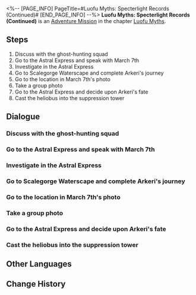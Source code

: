 <%-- [PAGE_INFO]
PageTitle=#Luofu Myths: Specterlight Records (Continued)#
[END_PAGE_INFO] --%>
{{Stub|Dialogue, characters, and location(s)}}
{{Mission Infobox
|id            = 8015163
|title         = 
|image         = Mission Luofu Myths: Specterlight Records (Continued).png
|type          = Adventure
|event_name    = 
|chapter       = Luofu Myths
|requirements  = 
|summary       = The Ghostly Grove offers a myriad of uncanny stories, including rumors about a camera that captures things that do not exist.<br />The only good heliobus is a captured heliobus. The only place they should go is the Suppression Tower in Fyxestroll Garden.
|characters    = <!--characters that appear in this mission-->
|startLocation = <!--location as it intially appears on the mission screen-->
|world         = <!--i.e. Penacony-->
|area          = <!--i.e. A Child's Dream-->
|prev          = 
|next          = 
|exp           = 100
|credits       = 5000
|stellarJade   = 
|other         = {{Card List|Traveler's Guide*3;Condensed Aether*2;Lost Gold Fragment*2|delim=;}}
}}
'''Luofu Myths: Specterlight Records (Continued)''' is an [[Adventure Mission]] in the chapter [[Luofu Myths]].

==Steps==
# Discuss with the ghost-hunting squad
# Go to the Astral Express and speak with March 7th
# Investigate in the Astral Express
# Go to Scalegorge Waterscape and complete Arkeri's journey
# Go to the location in March 7th's photo
# Take a group photo
# Go to the Astral Express and decide upon Arkeri's fate
# Cast the heliobus into the suppression tower

<!--
==Gameplay Notes==

--><!--
==Trial Character==

-->
==Dialogue==
{{Stub Dialogue}}
{{Dialogue Start}}
:{{tx}}
{{Dialogue End}}

===Discuss with the ghost-hunting squad===
{{Mission Description|type=adventure|location=<!--to be added-->|update|Guinaifen seems to have something she wants to discuss with the ghost-hunting squad...<br />Listen to her and find out what new incident has gone down.}}
{{Dialogue Start}}
:{{tx}}
{{Dialogue End}}

===Go to the Astral Express and speak with March 7th===
{{Mission Description|type=adventure|location=<!--to be added-->|update|You guessed it right. The poster this time is March 7th. She noticed that her photos are always capturing things that shouldn't be there. Maybe there's actually something wrong with the Express, and it should be investigated.<br />Speak to March 7th first.}}
{{Dialogue Start}}
:{{tx}}
{{Dialogue End}}

===Investigate in the Astral Express===
{{Mission Description|type=adventure|location=<!--to be added-->|update|You guessed it right. The poster this time is March 7th. She noticed that her photos were always capturing things that shouldn't be there. Maybe there's actually something wrong with the Express, and it should be investigated.<br />Check if any of the Express Crew members are possessed by heliobi.}}
{{Dialogue Start}}
:{{tx}}
{{Dialogue End}}

===Go to Scalegorge Waterscape and complete Arkeri's journey===
{{Mission Description|type=adventure|location=<!--to be added-->|update|The innocent heliobus was drawn to adventure. Perhaps the rare sights found in Scalegorge Waterscape can satisfy their curiosity.<br />Join March 7th and Arkeri on a journey to the Scalegorge Waterscape.}}
{{Dialogue Start}}
:{{tx}}
{{Dialogue End}}

===Go to the location in March 7th's photo===
{{Mission Description|type=adventure|location=<!--to be added-->|update|Your adventures in Scalegorge Waterscape have sparked great curiosity in Arkeri. Introduce them to the wonders of this place.}}
{{Dialogue Start}}
:{{tx}}
{{Dialogue End}}

===Take a group photo===
{{Mission Description|type=adventure|location=<!--to be added-->|update|This time, please make sure to capture Arkeri in the photo instead of as a "ghostly figure."}}
{{Dialogue Start}}
:{{tx}}
{{Dialogue End}}

===Go to the Astral Express and decide upon Arkeri's fate===
{{Mission Description|type=adventure|location=<!--to be added-->|update|Regardless, you've concluded Arkeri's journey, and their path must now be decided.<br />Once you're prepared, it's time to chat with March 7th.}}
{{Dialogue Start}}
:{{tx}}
{{Dialogue End}}

===Cast the heliobus into the suppression tower===
{{Mission Description|type=adventure|location=<!--to be added-->|update|The only good heliobus is a captured heliobus. The only place they should go is the Suppression Towers in Fyxestroll Garden.}}
{{Dialogue Start}}
:{{tx}}
{{Dialogue End}}

==Other Languages==
{{Other Languages
|en   = Luofu Myths: Specterlight Records (Continued)
|zhs  = 罗浮异闻•磷火录（续）
|zht  = 羅浮異聞•磷火錄（續）
|ja   = 羅浮異聞・燐火録・続
|ko   = 나부 기문•인화록(속편)
|es   = Leyendas urbanas del Luofu: Luces espectrales (continuación)
|fr   = Mythes du Luofu : Récits des feux follets (suite)
|ru   = Городские легенды Лофу: Записи о блуждающих огнях (продолжение)
|th   = ตำนานพิศวงเมือง Luofu: เปลวแสงสีเขียว (ต่อ)
|vi   = Kỳ Bí Luofu - Ký Sự Ma Trơi: Tiếp
|de   = Legenden der Luofu: Akte Irrlicht (Fortsetzung)
|id   = Legenda Urban Luofu: Kisah Api Hantu (Lanjutan)
|pt   = Lendas do Luofu: Registros de Luz Espectral (continuado)
}}

==Change History==
{{Change History|1.5}}
